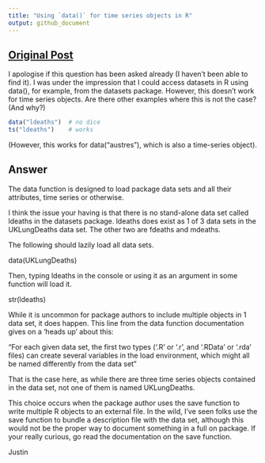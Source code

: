 ```yaml
---
title: "Using `data()` for time series objects in R"
output: github_document
---
```


## [Original Post](https://stackoverflow.com/questions/44736963/using-data-for-time-series-objects-in-r/44738106#44738106)


I apologise if this question has been asked already (I haven't been able to find it). I was under the impression that I could access datasets in R using data(), for example, from the datasets package. However, this doesn't work for time series objects. Are there other examples where this is not the case? (And why?)

```r
data("ldeaths")  # no dice
ts("ldeaths")    # works
```

(However, this works for data("austres"), which is also a time-series object).

## Answer

The data function is designed to load package data sets and all their attributes, time series or otherwise.

I think the issue your having is that there is no stand-alone data set called ldeaths in the datasets package. ldeaths does exist as 1 of 3 data sets in the UKLungDeaths data set. The other two are fdeaths and mdeaths.

The following should lazily load all data sets.

data(UKLungDeaths)

Then, typing ldeaths in the console or using it as an argument in some function will load it.

str(ldeaths)

While it is uncommon for package authors to include multiple objects in 1 data set, it does happen. This line from the data function documentation gives on a 'heads up' about this:

"For each given data set, the first two types (‘.R’ or ‘.r’, and ‘.RData’ or ‘.rda’ files) can create several variables in the load environment, which might all be named differently from the data set"

That is the case here, as while there are three time series objects contained in the data set, not one of them is named UKLungDeaths.

This choice occurs when the package author uses the save function to write multiple R objects to an external file. In the wild, I've seen folks use the save function to bundle a description file with the data set, although this would not be the proper way to document something in a full on package. If your really curious, go read the documentation on the save function.

Justin